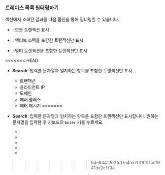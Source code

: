 ### 트레이스 목록 필터링하기

<Cmdname sid="trace_list" className="uitext" /> 섹션에서 조회된 결과를 다음 옵션을 통해 필터링할 수 있습니다.

<ImgLang img="analysis-hitmap-tx-list-filter.png" desc="TX 트레이스" />

* <Cmdname sid="view_all" className="uitext" />: 모든 트랜잭션 표시

* <Cmdname sid="active_stack" className="uitext" />: 액티브 스택을 포함한 트랜잭션만 표시

* <Cmdname sid="multi_transaction" className="uitext" />: 멀티 트랜잭션을 포함한 트랜잭션만 표시

<<<<<<< HEAD
* **Search**: 입력한 문자열과 일치하는 항목을 포함한 트랜잭션만 표시

    * 트랜잭션
    * 클라이언트 IP 
    * 도메인
    * 에러 클래스
    * 에러 메시지
=======
* **Search**: 입력한 문자열과 일치하는 항목을 포함한 트랜잭션만 표시합니다. 원하는 문자열을 입력한 후 키보드의 `Enter` 키를 누르세요.

    * <Cmdname sid="transactionUrl" className="uitext" />
    * <Cmdname sid="TTL06081" className="uitext" />
    * <Cmdname sid="TTL06101" className="uitext" />
    * <Cmdname sid="TTL06086" className="uitext" />
    * <Cmdname sid="TTL06088" className="uitext" />
>>>>>>> bde94412e3fc17e4aa2f31ff515df941de2cf73a
